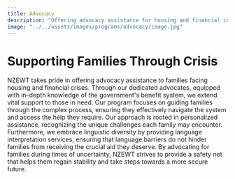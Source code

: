 ```yaml
---
title: Advocacy
description: "Offering advocacy assistance for housing and financial crises, this program helps families navigate complex systems and access essential support."
image: "../../assets/images/programs/advocacy/image.jpg"
---
```


# Supporting Families Through Crisis

NZEWT takes pride in offering advocacy assistance to families facing housing and financial crises. Through our dedicated advocates, equipped with in-depth knowledge of the government's benefit system, we extend vital support to those in need. Our program focuses on guiding families through the complex process, ensuring they effectively navigate the system and access the help they require. Our approach is rooted in personalized assistance, recognizing the unique challenges each family may encounter. Furthermore, we embrace linguistic diversity by providing language interpretation services, ensuring that language barriers do not hinder families from receiving the crucial aid they deserve. By advocating for families during times of uncertainty, NZEWT strives to provide a safety net that helps them regain stability and take steps towards a more secure future.

